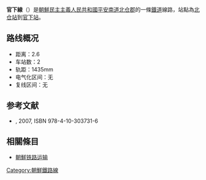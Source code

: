 {{no footnotes|time=2015-01-31T06:19:20+00:00}}
'''官下線'''（{{kor|名=北|諺=관하선|漢=官下線|羅=Kwanha sŏn|f=y}}）是[[朝鮮民主主義人民共和國|朝鮮民主主義人民共和國]][[平安南道|平安南道]][[北仓郡|北仓郡]]的一條[[鐵道|鐵道]]線路，站點為[[北仓站_(平安南道)|北仓站]]到[[官下站|官下站]]。

==路线概况==
*距离：2.6
*车站数：2
*轨距：1435mm
*电气化区间：无
*复线区间：无

==参考文献==
* {{lang|ja|国分隼人, 《将軍様の鉄道 北朝鮮鉄道事情》, 新潮社}}, 2007, ISBN 978-4-10-303731-6

==相關條目==
* [[朝鮮铁路运输|朝鮮铁路运输]]

{{朝鮮鐵路線}}
{{官下線}}

[[Category:朝鮮鐵路線|Category:朝鮮鐵路線]]